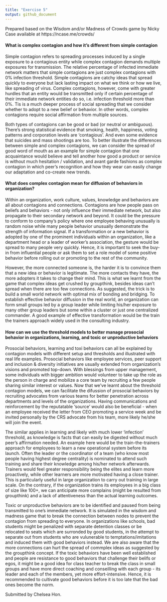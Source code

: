 ```yaml
---
title: "Exercise 5"
output: github_document
---
```


Prepared based on the Wisdom and/or Madness of Crowds game by Nicky Case available at https://ncase.me/crowds/

#### What is complex contagion and how it’s different from simple contagion
Simple contagion refers to spreading processes induced by a single exposure to a contagious entity while complex contagion demands multiple exposures for transmission. The relative percentage of infected immediate network matters that simple contagions are just complex contagions with 0% infection threshold. Simple contagions are catchy ideas that spread quickly to everyone but lack lasting impact on what we think or how we live, like spreading of virus. Complex contagions, however, come with greater hurdles that an entity would be transmitted only if certain percentage of their immediate network entities do so, i.e. infection threshold more than 0%. Tis is a much deeper process of social spreading that we consider whether to adopt to a new belief or behavior. In other words, complex contagions require social affirmation from multiple sources. 

Both types of contagions can be good or bad (or neutral or ambiguous). There's strong statistical evidence that smoking, health, happiness, voting patterns and corporation levels are 'contagious'. And even some evidence that suicides and mass shootings are too. To better illustrate the differences between simple and complex contagions, we can consider the spread of good word of mouth as an example for simple contagion that one acquaintance would believe and tell another how good a product or service is without much hesitation / validation, and avant garde fashions as complex contagion in which peer's recognition and how they wear can easily change our adaptation and co-create new trends. 

#### What does complex contagion mean for diffusion of behaviors in organization?
Within an organization, work culture, values, knowledge and behaviors are all about contagions and connections. Contagions are how people pass on beliefs and behaviors - not only influence their immediate network, but also propagate to their secondary network and beyond. It could be the pressure to conform to company's policy where one employee behaving unusually is random noise while many people behavior unusually demonstrate the strength of information signal. If a transformation or a new behavior is adopted by one of the prominent individuals within an organization, like a department head or a leader of worker's association, the gesture would be spread to many people very quickly. Hence, it is important to seek the buy-in from influential people or ask them to set a role model of some positive behavior before rolling out or promoting to the rest of the community. 

However, the more connected someone is, the harder it is to convince them that a new idea or behavior is legitimate. The more contacts they have, the more adopters it takes to change their mind. This is what we learnt from the game that complex ideas get crushed by groupthink, besides ideas can't spread when there are too few connections. As suggested, the trick is to build a small world network with optimal mix of bonding and bridging. To establish effective behavior diffusion in the real world, an organization can form small groups led by a group leader while limiting his/her exposure to many other group leaders but some within a cluster or just one centralized commander. A good example of effective transformation would be the train the trainers approach widely used in the consulting industry. 

#### How can we use the threshold models to better manage prosocial behavior in organizations, learning, and toxic or unproductive behaviors

Prosocial behaviors, learning and toxi behaviors can all be explained by contagion models with different setup and thresholds and illustrated with real life examples. Prosocial behaviors like employee services, peer support and inclusion & diversity initiatives are usually extended from organization's visions and promoted top-down. With blessings from upper management, some individuals with bigger ambition would volunteer to take up the role as the person in charge and mobilize a core team by recruiting a few people sharing similar interest or values. Now that we've learnt about the threshold contagion models, we can facilitate the difussion of prosocial behaviors by recruiting advocates from various teams for better penetration across departments and levels of the organizations. Having communications and reinforcement by the reputatable 'source' would also be beneficial - when an employee received the letter from CEO promoting a service week and be invited personally by the CRS advocate from his team, more likely he/she will join the event.  

The similar applies in learning and likely with much lower 'infection' threshold, as knowledge is facts that can easily be digested without much peer's affirmation needed. An example here would be the train-the-trainers approach for employees to learn a new operational system before its launch. Often the leader or the coordinator of a team (who know most people having highest degree centrality) is nominated to attend such training and share their knowledge among his/her network afterwards. Trainers would feel greater responsibility being the elites and learn more proactively, while other learners are more motivated having a close trainer. This is particularly useful in large organization to carry out training in large scale. On the contrary, if the organization trains its employees in a big class of size like 100+, we can anticipate more complains (might be resulted from groupthink) and a lack of attentiveness than the actual learning outcomes. 

Toxic or unproductive behaviors are to be identified and paused from being transmitted to one's immediate network. It is simulated in the wisdom and madness game that to break the connection between nodes to prevent the contagion from spreading to everyone. In organizations like schools, bad students might be penalized with separate detention classes or be relocated to seats which are surronded by good students, in the attempt to separate out from students who are vulunerable to temptations/imitations and induced them with good behaviors instead. We are also aware that the more connections can hurt the spread of commplex ideas as suggested by the groupthink concept. If the toxic behaviors have been well established and people are resistance to good behaviors that challenge their belifs or egos, it might be a good idea for class teacher to break the class in small groups and have more direct coaching and conseilling with each group - its leader and each of the members, yet more effort-intensive. Hence, it is recommended to cultivate good behaviors before it is too late that the bad ones become the norm. 

Submitted by Chelsea Hon.



